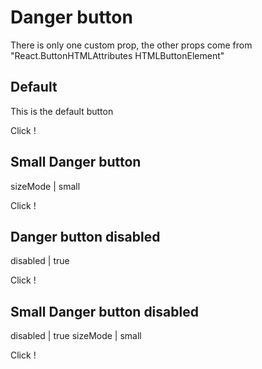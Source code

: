 

<Meta title="DangerButton" component={CoreButton} />

# Danger button

There is only one custom prop, the other props come from "React.ButtonHTMLAttributes HTMLButtonElement"

<Props of={CoreButton} />

## Default

This is the default button

<Preview>
  <Story name="Danger">
    <DangerButton onClick={action("clicked")}>
      Click !
    </DangerButton>
  </Story>
</Preview>


## Small Danger button

sizeMode | small

  <Story name="Small Danger">
    <DangerButton sizeMode='small' onClick={action("clicked")}>
      Click !
    </DangerButton>
  </Story>

## Danger button disabled

disabled | true

  <Story name="Danger disabled">
    <DangerButton disabled onClick={action("clicked")}>
      Click !
    </DangerButton>
  </Story>

## Small Danger button disabled

disabled | true
sizeMode | small

  <Story name="Small Danger disabled">
    <DangerButton disabled onClick={action("clicked")} sizeMode='small'>
      Click !
    </DangerButton>
  </Story>
